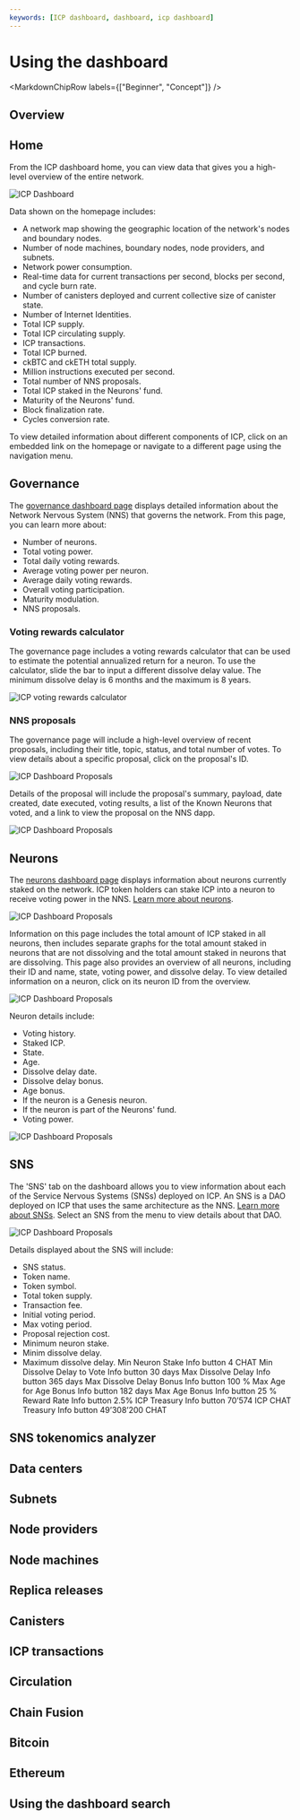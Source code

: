 ```yaml
---
keywords: [ICP dashboard, dashboard, icp dashboard]
---
```



# Using the dashboard

<MarkdownChipRow labels={["Beginner", "Concept"]} />

## Overview

## Home

From the ICP dashboard home, you can view data that gives you a high-level overview of the entire network.

![ICP Dashboard](_attachments/dashboard_1.png)

Data shown on the homepage includes:

- A network map showing the geographic location of the network's nodes and boundary nodes.
- Number of node machines, boundary nodes, node providers, and subnets.
- Network power consumption.
- Real-time data for current transactions per second, blocks per second, and cycle burn rate.
- Number of canisters deployed and current collective size of canister state.
- Number of Internet Identities.
- Total ICP supply.
- Total ICP circulating supply.
- ICP transactions.
- Total ICP burned.
- ckBTC and ckETH total supply.
- Million instructions executed per second.
- Total number of NNS proposals.
- Total ICP staked in the Neurons' fund.
- Maturity of the Neurons' fund.
- Block finalization rate.
- Cycles conversion rate.

To view detailed information about different components of ICP, click on an embedded link on the homepage or navigate to a different page using the navigation menu.

## Governance

The [governance dashboard page](https://dashboard.internetcomputer.org/governance) displays detailed information about the Network Nervous System (NNS) that governs the network. From this page, you can learn more about:

- Number of neurons.
- Total voting power.
- Total daily voting rewards.
- Average voting power per neuron.
- Average daily voting rewards.
- Overall voting participation.
- Maturity modulation.
- NNS proposals.

### Voting rewards calculator

The governance page includes a voting rewards calculator that can be used to estimate the potential annualized return for a neuron. To use the calculator, slide the bar to input a different dissolve delay value. The minimum dissolve delay is 6 months and the maximum is 8 years.

![ICP voting rewards calculator](_attachments/dashboard_2.png)

### NNS proposals

The governance page will include a high-level overview of recent proposals, including their title, topic, status, and total number of votes. To view details about a specific proposal, click on the proposal's ID.

![ICP Dashboard Proposals](_attachments/dashboard_3.png)

Details of the proposal will include the proposal's summary, payload, date created, date executed, voting results, a list of the Known Neurons that voted, and a link to view the proposal on the NNS dapp.

![ICP Dashboard Proposals](_attachments/dashboard_4.png)

## Neurons

The [neurons dashboard page](https://dashboard.internetcomputer.org/neurons) displays information about neurons currently staked on the network. ICP token holders can stake ICP into a neuron to receive voting power in the NNS. [Learn more about neurons](/docs/current/developer-docs/daos/nns/concepts/neurons/neuron-overview).

![ICP Dashboard Proposals](_attachments/dashboard_5.png)

Information on this page includes the total amount of ICP staked in all neurons, then includes separate graphs for the total amount staked in neurons that are not dissolving and the total amount staked in neurons that are dissolving. This page also provides an overview of all neurons, including their ID and name, state, voting power, and dissolve delay. To view detailed information on a neuron, click on its neuron ID from the overview.

![ICP Dashboard Proposals](_attachments/dashboard_6.png)

Neuron details include:

- Voting history.
- Staked ICP.
- State.
- Age.
- Dissolve delay date.
- Dissolve delay bonus.
- Age bonus.
- If the neuron is a Genesis neuron.
- If the neuron is part of the Neurons' fund.
- Voting power.

![ICP Dashboard Proposals](_attachments/dashboard_7.png)

## SNS

The 'SNS' tab on the dashboard allows you to view information about each of the Service Nervous Systems (SNSs) deployed on ICP. An SNS is a DAO deployed on ICP that uses the same architecture as the NNS. [Learn more about SNSs](/docs/current/developer-docs/daos/sns/overview). Select an SNS from the menu to view details about that DAO.

![ICP Dashboard Proposals](_attachments/dashboard_8.png)

Details displayed about the SNS will include:

- SNS status.
- Token name.
- Token symbol.
- Total token supply.
- Transaction fee.
- Initial voting period.
- Max voting period.
- Proposal rejection cost.
- Minimum neuron stake.
- Minim dissolve delay.
- Maximum dissolve delay.
Min Neuron Stake
Info button
4 CHAT
Min Dissolve Delay to Vote
Info button
30 days
Max Dissolve Delay
Info button
365 days
Max Dissolve Delay Bonus
Info button
100 %
Max Age for Age Bonus
Info button
182 days
Max Age Bonus
Info button
25 %
Reward Rate
Info button
2.5%
ICP Treasury
Info button
70’574 ICP
CHAT Treasury
Info button
49’308’200 CHAT


## SNS tokenomics analyzer

## Data centers

## Subnets

## Node providers

## Node machines

## Replica releases

## Canisters

## ICP transactions

## Circulation

## Chain Fusion

## Bitcoin

## Ethereum

## Using the dashboard search


